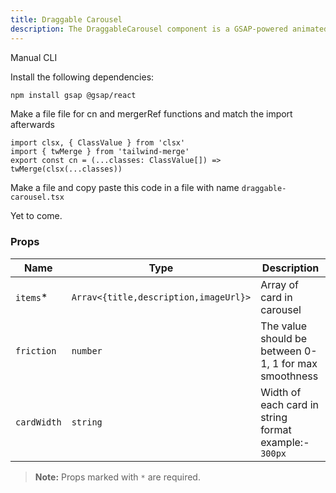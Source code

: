 ```yaml
---
title: Draggable Carousel
description: The DraggableCarousel component is a GSAP-powered animated carousel which has inertia.
---
```


<ComponentPreview
  name="draggable-carousel-demo"
  className="[&_.preview>[data-orientation=vertical]]:sm:max-w-[70%]"
/>

<Tabs defaultValue="manual">

<TabsList>
  <TabsTrigger value="manual">Manual</TabsTrigger>
  <TabsTrigger value="cli">CLI</TabsTrigger>
</TabsList>

<TabsContent value="manual">

<Steps>

<Step>Install the following dependencies:</Step>

```bash
npm install gsap @gsap/react
```
<Step>Make a file file for cn and mergerRef functions and match the import afterwards</Step>

```tsx
import clsx, { ClassValue } from 'clsx'
import { twMerge } from 'tailwind-merge'
export const cn = (...classes: ClassValue[]) => twMerge(clsx(...classes))

```

<Step>Make a file and copy paste this code in a file with name `draggable-carousel.tsx`</Step>

<ComponentSource name="draggable-carousel"/>

</Steps>

</TabsContent>

<TabsContent value="cli">

<Steps>

<Step>Yet to come.</Step>

</Steps>

</TabsContent>

</Tabs>

### Props

| Name          | Type                                              | Description                                                       |
| ------------- | ------------------------------------------------- | ----------------------------------------------------------------- |
| `items`\*     | `Arrav<{title,description,imageUrl}>`             | Array of card in carousel   |
| `friction`    | `number`                                          | The value should be between 0-1, 1 for max smoothness |
| `cardWidth`   | `string`             | Width of each card in string format example:- `300px`   |

> **Note:** Props marked with `*` are required.
